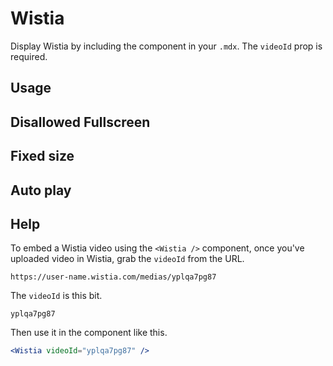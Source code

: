 

<Meta title="Components/Wistia" component={Wistia} />

# Wistia

Display Wistia by including the component in your `.mdx`. The `videoId` prop is required.

<ArgsTable of={Wistia} />

## Usage

<Canvas>
  <Story name="usage">
    <Wistia videoId="yplqa7pg87" />
  </Story>
</Canvas>

## Disallowed Fullscreen

<Canvas>
  <Story name="disallowedFullscreen">
    <Wistia videoId="yplqa7pg87" allowFullScreen={false} />
  </Story>
</Canvas>

## Fixed size

<Canvas>
  <Story name="fixedSize">
    <Wistia videoId="yplqa7pg87" width="640px" height="380px" />
  </Story>
</Canvas>


## Auto play

<Canvas>
  <Story name="autoPlay">
    <Wistia videoId="yplqa7pg87" autoPlay={true} />
  </Story>
</Canvas>

## Help

<Story name="help" />

To embed a Wistia video using the `<Wistia />` component, once you've uploaded video in Wistia, grab the `videoId` from the URL.

```
https://user-name.wistia.com/medias/yplqa7pg87
```

The `videoId` is this bit.

```
yplqa7pg87
```

Then use it in the component like this.

```jsx
<Wistia videoId="yplqa7pg87" />
```
